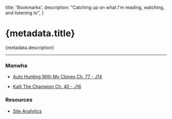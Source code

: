 
  title: 'Bookmarks',
  description: "Catching up on what I'm reading, watching, and listening to",
}

# {metadata.title}

{metadata.description}

---

### Manwha

- [<p className="flex gap-1">Auto Hunting With My Clones Ch. 77 - J14<ArrowUpRight className="mt-0.5 h-4 w-4 text-blue-600" /></p>](https://manhuaus.com/manga/auto-hunting-with-my-clones)
- [<p className="flex gap-1">Kalli The Champion Ch. 40 - J16<ArrowUpRight className="mt-0.5 h-4 w-4 text-blue-600" /></p>](https://manhuaus.com/manga/kalli-the-champion)

### Resources

- [<p className="flex gap-1">Site Analytics<ArrowUpRight className="mt-0.5 h-4 w-4 text-blue-600" /></p>](https://umami-rdt-li.vercel.app/share/3Aiazf1XBMaxwW30)
